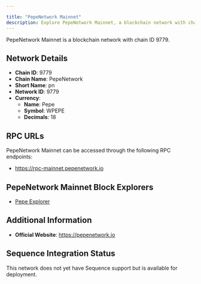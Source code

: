 ```yaml
---

title: "PepeNetwork Mainnet"
description: Explore PepeNetwork Mainnet, a blockchain network with chain ID 9779. Learn about its native currency, Pepe, and how to interact with the network.
---
```




PepeNetwork Mainnet is a blockchain network with chain ID 9779.

## Network Details

- **Chain ID**: 9779
- **Chain Name**: PepeNetwork
- **Short Name**: pn
- **Network ID**: 9779
- **Currency**: 
  - **Name**: Pepe
  - **Symbol**: WPEPE
  - **Decimals**: 18

## RPC URLs

PepeNetwork Mainnet can be accessed through the following RPC endpoints:

- https://rpc-mainnet.pepenetwork.io

## PepeNetwork Mainnet Block Explorers

- [Pepe Explorer](https://explorer.pepenetwork.io)

## Additional Information

- **Official Website**: https://pepenetwork.io

## Sequence Integration Status

This network does not yet have Sequence support but is available for deployment.
